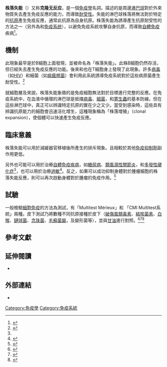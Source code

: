 '''株落失能'''（{{lang-en|Clonal anergy}}）又称'''克隆无反应'''，是一個[[免疫學|免疫學]]名詞。描述的是周邊[[淋巴球|淋巴球]]對於外來物質失去產生免疫反應的能力，而導致[[免疫耐受性|耐受性]]。失能的淋巴球株落將無法對於特定的[[抗原|抗原]]產生免疫反應，通常此抗原為自身抗原。株落失能為誘導產生抗原耐受性的方法之一（另外為{{tsl|en|Clonal deletion|株落刪除}}和[[免疫系统|免疫系统]]），以避免免疫系統攻擊自身抗原，而導致[[自體免疫|自體免疫]]疾病<ref name=Schwartz>{{cite journal
|last=Schwartz |first=Ronald H.
|title=T Cell Anergy |year=1993 |journal=Scientific American |volume=269 |issue=2 |pages=61–71
}}</ref>。

==機制==
此現象最早是{{le|Gustav Nossal}}於B細胞上面發現，並被命名為「株落失能」。此株B細胞仍然存活，但已經失去產生免疫反應的功能。後來{{le|Ronald Schwartz}}和{{le|Marc Jenkins}}也在T細胞身上發現了此現象。許多[[病毒|病毒]]（如[[人類免疫缺陷病毒|HIV]]）和細菌（如[[痲瘋桿菌|痲瘋桿菌]]）會利用此系統誘導免疫系統對於這些病原菌產生耐受性。<ref name=Janeway>{{cite book |last=Janeway |first=Charles |authorlink=Charles Janeway |last2=Travers |first2=Paul |last3=Walport |last4=Shlomchik |first4=Mark |title=Immunobiology; Fifth Edition |publisher=Garland Science |year=2001 |location=New York and London |url=http://www.ncbi.nlm.nih.gov/books/bv.fcgi?call=bv.View..ShowTOC&rid=imm.TOC&depth=10 |isbn=0-8153-4101-6 |first3=Mark |access-date=2015-05-11 |archive-date=2009-06-28 |archive-url=https://web.archive.org/web/20090628195820/http://www.ncbi.nlm.nih.gov/books/bv.fcgi?call=bv.View..ShowTOC&rid=imm.TOC&depth=10 |dead-url=no }}</ref>

就細胞層及來說，株落失能象徵的是免疫細胞無法對於目標進行完整的反應。在免疫系統中，在血液中循環的淋巴球是抵擋[[病毒|病毒]]、[[細菌|細菌]]，和[[寄生蟲|寄生蟲]]的基本防線。但在這些淋巴球中，真正可以辨識特定抗原的實在少之又少。當受到感染時，這些具有辨識抗原能力的細胞會迅速活化增生，這種現象稱為「株落增殖」（clonal expansion），使個體可以快速產生免疫反應。

==臨床意義==
株落失能可以用於減緩器官移植後所產生的排斥現象。且相較於其他[[免疫抑制劑|免疫抑制劑]]副作用更低。

另外也可能可以用於治療[[自體免疫疾病|自體免疫疾病]]，如[[糖尿病|糖尿病]]、[[類風濕性關節炎|類風濕性關節炎]]，和[[多發性硬化症|多發性硬化症]]<ref name=Schwartz/>，也可以用於治療[[過敏|過敏]]<ref>{{cite journal|title=Immunotherapy of allergy: anergy, deletion, and immune deviation| journal=Curr Opin Immunol.| date= Dec 1998|volume=10 | issue=6 |pages=640–5|last=Rolland |first=J| last2= O'Hehir|first2= R | doi=10.1016/s0952-7915(98)80082-4}}</ref>。反之，如果可以成功抑制身體對於腫瘤細胞的株落失能反應，則可以再次啟動身體對於腫瘤的免疫作用。<ref name="Saibil et al">{{Cite journal
|last=Saibil |first=Samuel D.
|last2=Deenick |first2=Elissa K.
|last3=Ohashi |first3=Pamela S.
|year=2007
|title=The sound of silence: modulating anergy in T lymphocytes |journal=Current Opinion in Immunology
|volume=19 |issue=6 |pages=658–664 |doi=10.1016/j.coi.2007.08.005 |pmid=17949964
}}</ref>

==試驗==
一般檢驗[[細胞免疫|細胞免疫]]的方法為{{le|皮下|intradermal}}測試，有「Multitest Mérieux」和 「CMI Multitest系統」兩種。皮下測試乃將數種不同抗原接種於皮下（[[破傷風疫苗|破傷風類毒素]]、[[結核菌素|結核菌素]]、[[白喉|白喉]]、[[鏈球菌|鏈球菌]]、[[念珠菌屬|念珠菌]]、[[毛癬菌屬|毛癬菌屬]]，及變形菌等），並與[[甘油|甘油]]進行對照。<ref name="Muller et al">{{cite journal
|last=Müller
|first=Nicole
|last2=Schneider
|first2=Th
|last3=Zeitz
|first3=M
|last4=Marth
|first4=Th
|year=2001
|title=Whipple's disease: new aspects in pathogenesis and diagnoses
|url=http://documents.irevues.inist.fr/bitstream/2042/7452/1/actaend_2001_3_243-253.pdf
|journal=Acta Endoscopica
|volume=31
|pages=243–253
|access-date=2015-05-11
|archive-date=2019-09-25
|archive-url=https://web.archive.org/web/20190925135935/http://documents.irevues.inist.fr/bitstream/2042/7452/1/actaend_2001_3_243-253.pdf
|dead-url=no
}}</ref><ref name="Spornraft et al">{{cite journal |last=Spornraft |first=P. |last2=Fröschl |first2=M. |last3=Ring |first3=J. |last4=Meurer |first4=M. |last5=Goebel |first5=F.-D. |last6=Ziegler-Heitbrock |first6=H.W.L. |last7=Riethmüller |first7=G. |last8=Braun-Falco |first8=O. |year=1988 |title=T4/T8 ratio and absolute T4 cell numbers in different clinical stages of Kaposi's sarcoma in AIDS |url=http://www.rethinkingaids.com/portals/0/TheCD/S/spo.pdf |journal=British Journal of Dermatology |volume=139 |pages=1–9 |deadurl=yes |archiveurl=https://web.archive.org/web/20110611232418/http://www.rethinkingaids.com/portals/0/TheCD/S/spo.pdf |archivedate=2011-06-11 }}</ref><ref name="De Flora et al">{{cite journal
|last=De Flora |first=S.
|last2=Grassi |first2=C.
|last3=Carati |first3=L.
|year=1997
|title=Attenuation of influenza-like symptomatology and improvement of cell-mediated immunity with long-term N-acetylcysteine treatment
|url=http://erj.ersjournals.com/cgi/reprint/10/7/1535.pdf |journal=Eur Respir J |volume=10 |pages=1535–1541
|doi=10.1183/09031936.97.10071535 |pmid=9230243 |issue=7
}}</ref>

==參考文獻==
{{reflist}}

==延伸閱讀==
* {{cite journal |last=Jenkins | first=Marc K. |title=The role of cell division in the induction of clonal anergy |journal= Immunology Today |volume=13 |issue=2 |pages=69–73 |date=February 1992 |pmid=1349483 |doi= 10.1016/0167-5699(92)90137-V|url=}}

==外部連結==
* {{MeshName|Clonal+anergy}}

{{Immune system}}

[[Category:免疫學|Category:免疫學]]
[[Category:免疫系統|Category:免疫系統]]